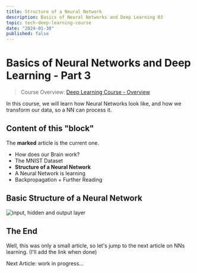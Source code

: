 ```yaml
---
title: Structure of a Neural Network
description: Basics of Neural Networks and Deep Learning 03
topic: tech-deep-learning-course
date: "2024-01-30"
published: false
---
```


# Basics of Neural Networks and Deep Learning - Part 3

> Course Overview: [Deep Learning Course - Overview](/blog/deep-learning-course)

In this course, we will learn how Neural Networks look like, 
and how we transform our data, so a NN can process it.

## Content of this "block"
The **marked** article is the current one.

- How does our Brain work?
- The MNIST Dataset
- **Structure of a Neural Network**
- A Neural Network is learning
- Backpropagation + Further Reading

## Basic Structure of a Neural Network

![input, hidden and output layer](/blog-images/neural-network-structure.png)

## The End

Well, this was only a small article, so let's jump to the next article on NNs learning. (I'll add the link when done)

Next Article: work in progress...